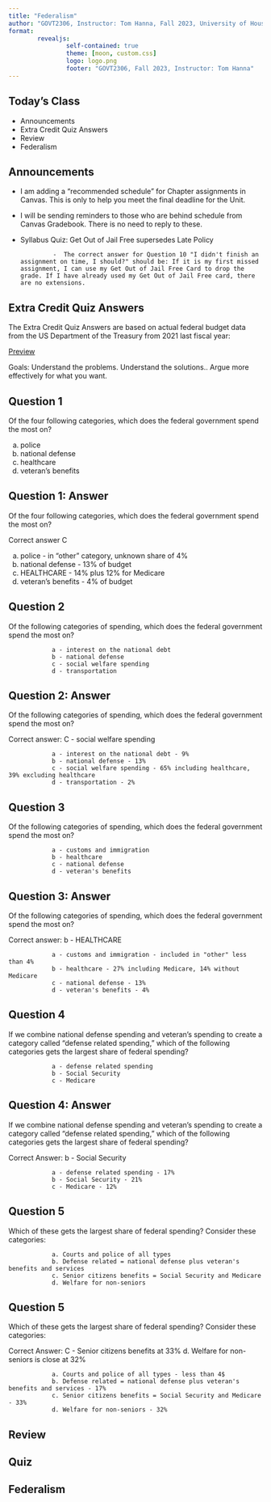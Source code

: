 ```yaml
---
title: "Federalism"
author: "GOVT2306, Instructor: Tom Hanna, Fall 2023, University of Houston"
format: 
        revealjs:
                self-contained: true
                theme: [moon, custom.css]
                logo: logo.png
                footer: "GOVT2306, Fall 2023, Instructor: Tom Hanna"
---
```


## Today's Class

+ Announcements
+ Extra Credit Quiz Answers
+ Review
+ Federalism

## Announcements

- I am adding a "recommended schedule" for Chapter assignments in Canvas. This is only to help you meet the final deadline for the Unit.
- I will be sending reminders to those who are behind schedule from Canvas Gradebook. There is no need to reply to these.
-  Syllabus Quiz: Get Out of Jail Free supersedes Late Policy

                -  The correct answer for Question 10 "I didn't finish an assignment on time, I should?" should be: If it is my first missed assignment, I can use my Get Out of Jail Free Card to drop the grade. If I have already used my Get Out of Jail Free card, there are no extensions.

## Extra Credit Quiz Answers

The Extra Credit Quiz Answers are based on actual federal budget data from the US Department of the Treasury from 2021 last fiscal year:

[Preview](https://fiscaldata.treasury.gov/americas-finance-guide/federal-spending/){preview-link="false"}

Goals: Understand the problems. Understand the solutions.. Argue more effectively for what you want.

## Question 1

Of the four following categories, which does the federal government spend the most on?

a. police
b. national defense
c. healthcare
d. veteran's benefits

## Question 1: Answer 

Of the four following categories, which does the federal government spend the most on?

Correct answer C

a. police - in "other" category, unknown share of 4%
b. national defense - 13% of budget
c. HEALTHCARE - 14% plus 12% for Medicare
d. veteran's benefits - 4% of budget

## Question 2 

Of the following categories of spending, which does the federal government spend the most on?

                a - interest on the national debt
                b - national defense
                c - social welfare spending
                d - transportation

## Question 2: Answer 

Of the following categories of spending, which does the federal government spend the most on?

Correct answer: C - social welfare spending

                a - interest on the national debt - 9%
                b - national defense - 13%
                c - social welfare spending - 65% including healthcare, 39% excluding healthcare
                d - transportation - 2%

## Question 3

Of the following categories of spending, which does the federal government spend the most on?

                a - customs and immigration
                b - healthcare
                c - national defense
                d - veteran's benefits

## Question 3: Answer

Of the following categories of spending, which does the federal government spend the most on?

Correct answer: b - HEALTHCARE

                a - customs and immigration - included in "other" less than 4%
                b - healthcare - 27% including Medicare, 14% without Medicare
                c - national defense - 13%
                d - veteran's benefits - 4%

## Question 4

If we combine national defense spending and veteran's spending to create a category called "defense related spending," which of the following categories gets the largest share of federal spending?

                a - defense related spending
                b - Social Security
                c - Medicare


## Question 4: Answer

If we combine national defense spending and veteran's spending to create a category called "defense related spending," which of the following categories gets the largest share of federal spending?

Correct Answer: b - Social Security

                a - defense related spending - 17%
                b - Social Security - 21%
                c - Medicare - 12%

## Question 5

Which of these gets the largest share of federal spending? Consider these categories:

                a. Courts and police of all types
                b. Defense related = national defense plus veteran's benefits and services
                c. Senior citizens benefits = Social Security and Medicare
                d. Welfare for non-seniors

## Question 5

Which of these gets the largest share of federal spending? Consider these categories:

Correct Answer: C - Senior citizens benefits at 33%
d. Welfare for non-seniors is close at 32%

                a. Courts and police of all types - less than 4$
                b. Defense related = national defense plus veteran's benefits and services - 17%
                c. Senior citizens benefits = Social Security and Medicare - 33%
                d. Welfare for non-seniors - 32% 


## Review

## Quiz

## Federalism


